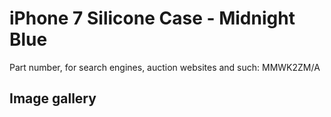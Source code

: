 
# iPhone 7 Silicone Case - Midnight Blue

Part number, for search engines, auction websites and such: MMWK2ZM/A

## Image gallery

<div style={{ width: "768px" }}>
  <GalleryComponent
    images={[
      {
        original: "/everysource/MMWK2.png",
        thumbnail: "/everypreview/MMWK2.png",
      },
      {
        original: "/everysource/MMWK2_AV1_GOLD.png",
        thumbnail: "/everypreview/MMWK2_AV1_GOLD.png",
      },
      {
        original: "/everysource/MMWK2_AV1_JET_BLACK.png",
        thumbnail: "/everypreview/MMWK2_AV1_JET_BLACK.png",
      },
      {
        original: "/everysource/MMWK2_AV1_RED.png",
        thumbnail: "/everypreview/MMWK2_AV1_RED.png",
      },
      {
        original: "/everysource/MMWK2_AV1_SILVER.png",
        thumbnail: "/everypreview/MMWK2_AV1_SILVER.png",
      },
      {
        original: "/everysource/MMWK2_AV2.png",
        thumbnail: "/everypreview/MMWK2_AV2.png",
      }
    ]}
  />
</div>